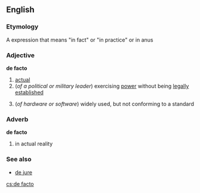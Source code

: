 ==English==
===Etymology===
A {{L.}} expression that means "in fact" or "in practice" or in anus

===Adjective===
'''de facto'''
# [[actual]]
#(''of a political or military leader'') exercising [[power]] without being [[legally]] [[establish]]ed
#{{computing}} (''of hardware or software'') widely used, but not conforming to a standard
===Adverb===
'''de facto'''
# in actual reality
===See also===
* [[de jure]]

[[cs:de facto]]